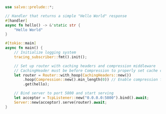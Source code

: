
```rust  title="caching-headers/src/main.rs"
use salvo::prelude::*;

// Handler that returns a simple "Hello World" response
#[handler]
async fn hello() -> &'static str {
    "Hello World"
}

#[tokio::main]
async fn main() {
    // Initialize logging system
    tracing_subscriber::fmt().init();

    // Set up router with caching headers and compression middleware
    // CachingHeader must be before Compression to properly set cache control headers
    let router = Router::with_hoop(CachingHeaders::new())
        .hoop(Compression::new().min_length(0)) // Enable compression for all responses
        .get(hello);

    // Bind server to port 5800 and start serving
    let acceptor = TcpListener::new("0.0.0.0:5800").bind().await;
    Server::new(acceptor).serve(router).await;
}

```